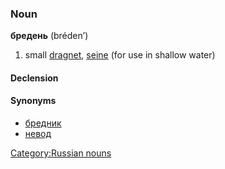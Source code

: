 ===Noun===
'''бредень''' (bréden’) {{m}}

# {{fishing|lang=ru}} small [[dragnet]], [[seine]] (for use in shallow water)

====Declension====
{{ru-noun1|бре́день|бре́дни
|бре́дня|бре́дней
|бре́дню|бре́дням
|бре́день|бре́дни
|бре́днем|бре́днями
|о бре́дне|о бре́днях}}

====Synonyms====
*[[бредник]]
*[[невод]]

[[Category:Russian nouns]]